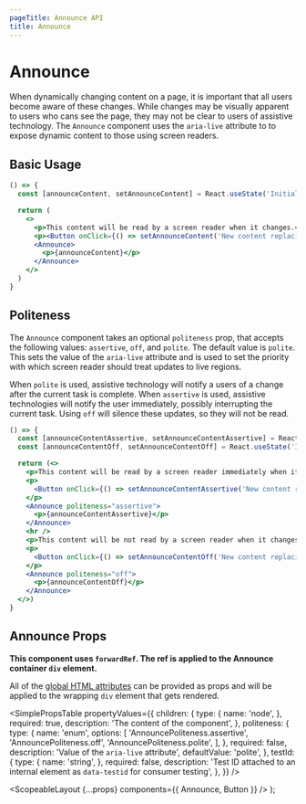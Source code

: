 ```yaml
---
pageTitle: Announce API
title: Announce
---
```



# Announce

When dynamically changing content on a page, it is important that all users become aware of these changes. While changes may be visually apparent to users who cans see the page,
they may not be clear to users of assistive technology. The `Announce` component uses the `aria-live` attribute to to expose dynamic content to those using screen readers.

## Basic Usage

```.jsx
() => {
  const [announceContent, setAnnounceContent] = React.useState('Initial content');

  return (
    <>
      <p>This content will be read by a screen reader when it changes.</p>
      <p><Button onClick={() => setAnnounceContent('New content replacing the initial content')}>Update content</Button></p>
      <Announce>
        <p>{announceContent}</p>
      </Announce>
    </>
  )
}
```

## Politeness

The `Announce` component takes an optional `politeness` prop, that accepts the following values: `assertive`, `off`, and `polite`. The default value is `polite`.
This sets the value of the `aria-live` attribute and is used to set the priority with which screen reader should treat updates to live regions.

When `polite` is used, assistive technology will notify a users of a change after the current task is complete. When `assertive` is used, assistive technologies will notify the user immediately,
possibly interrupting the current task. Using `off` will silence these updates, so they will not be read.

```.jsx
() => {
  const [announceContentAssertive, setAnnounceContentAssertive] = React.useState('Initial assertive content');
  const [announceContentOff, setAnnounceContentOff] = React.useState('Initial off content');

  return (<>
    <p>This content will be read by a screen reader immediately when it changes.</p>
    <p>
      <Button onClick={() => setAnnounceContentAssertive('New content replacing the assertive initial content')}>Update assertive content</Button>
    </p>
    <Announce politeness="assertive">
      <p>{announceContentAssertive}</p>
    </Announce>
    <hr />
    <p>This content will be not read by a screen reader when it changes.</p>
    <p>
      <Button onClick={() => setAnnounceContentOff('New content replacing the off initial content')}>Update off content</Button>
    </p>
    <Announce politeness="off">
      <p>{announceContentOff}</p>
    </Announce>
  </>)
}
```

## Announce Props

**This component uses `forwardRef`. The ref is applied to the Announce container `div` element.**

All of the [global HTML attributes](https://developer.mozilla.org/en-US/docs/Web/HTML/Global_attributes) can be provided as props and will be applied to the wrapping `div` element that gets rendered.

<SimplePropsTable
  propertyValues={{
    children: {
      type: {
        name: 'node',
      },
      required: true,
      description: 'The content of the component',
    },
    politeness: {
      type: {
        name: 'enum',
        options: [
          'AnnouncePoliteness.assertive',
          'AnnouncePoliteness.off',
          'AnnouncePoliteness.polite',
        ],
      },
      required: false,
      description: 'Value of the `aria-live` attribute',
      defaultValue: 'polite',
    },
    testId: {
      type: {
        name: 'string',
      },
      required: false,
      description:
        'Test ID attached to an internal element as `data-testid` for consumer testing',
    },
  }}
/>

  <ScopeableLayout {...props} components={{ Announce, Button }} />
);

